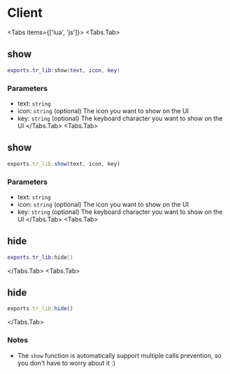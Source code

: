 
# Client

<Tabs items={['lua', 'js']}>
<Tabs.Tab>
## show
```lua
exports.tr_lib:show(text, icon, key)
```
### Parameters
* text: `string`
* icon: `string` (optional) The icon you want to show on the UI
* key: `string` (optional) The keyboard character you want to show on the UI
</Tabs.Tab>
<Tabs.Tab>
## show
```js
exports.tr_lib.show(text, icon, key)
```
### Parameters
* text: `string`
* icon: `string` (optional) The icon you want to show on the UI
* key: `string` (optional) The keyboard character you want to show on the UI
</Tabs.Tab>
<Tabs.Tab>
## hide
```lua
exports.tr_lib:hide()
```
</Tabs.Tab>
<Tabs.Tab>
## hide
```js
exports.tr_lib.hide()
```
</Tabs.Tab>
</Tabs>

### Notes
* The `show` function is automatically support multiple calls prevention, so you don't have to worry about it :)